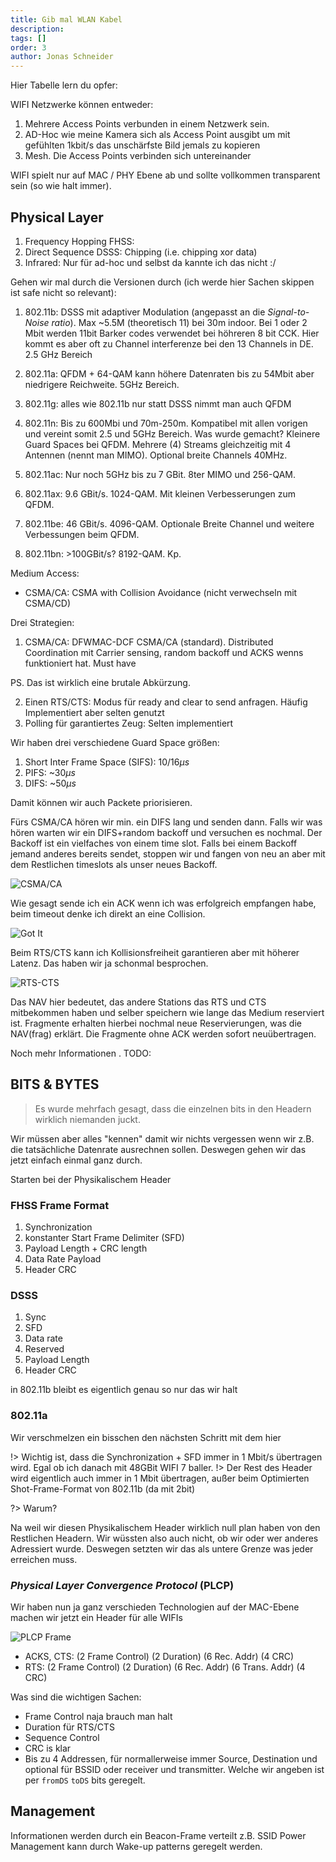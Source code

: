 ```yaml
---
title: Gib mal WLAN Kabel
description: 
tags: []
order: 3
author: Jonas Schneider
---
```


Hier Tabelle lern du opfer:

WIFI Netzwerke können entweder:
1. Mehrere Access Points verbunden in einem Netzwerk sein.
2. AD-Hoc wie meine Kamera sich als Access Point ausgibt um mit gefühlten 1kbit/s das unschärfste Bild jemals zu kopieren
3. Mesh. Die Access Points verbinden sich untereinander

WIFI spielt nur auf MAC / PHY Ebene ab und sollte vollkommen transparent sein (so wie halt immer).


## Physical Layer

1. Frequency Hopping FHSS: 
2. Direct Sequence DSSS: Chipping (i.e. chipping xor data)
3. Infrared: Nur für ad-hoc und selbst da kannte ich das nicht :/

Gehen wir mal durch die Versionen durch (ich werde hier Sachen skippen ist safe nicht so relevant):
1. 802.11b: DSSS mit adaptiver Modulation (angepasst an die _Signal-to-Noise ratio_). Max ~5.5M (theoretisch 11) bei 30m indoor. Bei 1 oder 2 Mbit werden 11bit Barker codes verwendet bei höhreren 8 bit CCK. Hier kommt es aber oft zu Channel interferenze bei den 13 Channels in DE. 2.5 GHz Bereich

2. 802.11a: QFDM + 64-QAM kann höhere Datenraten bis zu 54Mbit aber niedrigere Reichweite. 5GHz Bereich.
3. 802.11g: alles wie 802.11b nur statt DSSS nimmt man auch QFDM
4. 802.11n: Bis zu 600Mbi und 70m-250m. Kompatibel mit allen vorigen und vereint somit 2.5 und 5GHz Bereich.
	Was wurde gemacht? Kleinere Guard Spaces bei QFDM. Mehrere (4) Streams gleichzeitig mit 4 Antennen (nennt man MIMO). Optional breite Channels 40MHz.
5. 802.11ac: Nur noch 5GHz bis zu 7 GBit. 8ter MIMO und 256-QAM.
6. 802.11ax: 9.6 GBit/s. 1024-QAM. Mit kleinen Verbesserungen zum QFDM.
7. 802.11be: 46 GBit/s. 4096-QAM. Optionale Breite Channel und weitere Verbessungen beim QFDM.
8. 802.11bn: >100GBit/s? 8192-QAM. Kp.

Medium Access:
- CSMA/CA: CSMA with Collision Avoidance (nicht verwechseln mit CSMA/CD)

Drei Strategien:
1. CSMA/CA: DFWMAC-DCF CSMA/CA (standard). Distributed Coordination mit Carrier sensing, random backoff und ACKS wenns funktioniert hat. Must have

PS. Das ist wirklich eine brutale Abkürzung.

2. Einen RTS/CTS: Modus für ready and clear to send anfragen. Häufig Implementiert aber selten genutzt
3. Polling für garantiertes Zeug: Selten implementiert

Wir haben drei verschiedene Guard Space größen:
1. Short Inter Frame Space (SIFS): $10/16\mu s$
2. PIFS: ~$30\mu s$
3. DIFS: ~$50\mu s$

Damit können wir auch Packete priorisieren.

Fürs CSMA/CA hören wir min. ein DIFS lang und senden dann. Falls wir was hören warten wir ein DIFS+random backoff und versuchen es nochmal.
Der Backoff ist ein vielfaches von einem time slot. Falls bei einem Backoff jemand anderes bereits sendet, stoppen wir und fangen von neu an aber mit dem Restlichen timeslots als unser neues Backoff.

![CSMA/CA](/summary-assets/syscom/mit/csmaca.png)

Wie gesagt sende ich ein ACK wenn ich was erfolgreich empfangen habe, beim timeout denke ich direkt an eine Collision.

![Got It](https://media4.giphy.com/media/v1.Y2lkPTc5MGI3NjExc2RoMGo1ZDVuc3RtdGlpMzZveHMwdzVlZTNzdXU5bnc3bXcyNGx6cCZlcD12MV9pbnRlcm5hbF9naWZfYnlfaWQmY3Q9Zw/syQ4KY566ul38mZioG/giphy.gif)

Beim RTS/CTS kann ich Kollisionsfreiheit garantieren aber mit höherer Latenz. Das haben wir ja schonmal besprochen.

![RTS-CTS](/summary-assets/syscom/mit/wifi-rts-cts.png)

Das NAV hier bedeutet, das andere Stations das RTS und CTS mitbekommen haben und selber speichern wie lange das Medium reserviert ist. Fragmente erhalten hierbei nochmal neue Reservierungen, was die NAV(frag) erklärt. Die Fragmente ohne ACK werden sofort neuübertragen.


Noch mehr Informationen .
TODO: 

## BITS & BYTES

> Es wurde mehrfach gesagt, dass die einzelnen bits in den Headern wirklich niemanden juckt. 

Wir müssen aber alles "kennen" damit wir nichts vergessen wenn wir z.B. die tatsächliche Datenrate ausrechnen sollen. Deswegen gehen wir das jetzt einfach einmal ganz durch.

Starten bei der Physikalischem Header

### FHSS Frame Format

1. Synchronization
2. konstanter Start Frame Delimiter (SFD)
3. Payload Length + CRC length
4. Data Rate Payload
5. Header CRC

### DSSS 

1. Sync
2. SFD
3. Data rate 
4. Reserved
5. Payload Length
6. Header CRC

in 802.11b bleibt es eigentlich genau so nur das wir halt 

### 802.11a
Wir verschmelzen ein bisschen den nächsten Schritt mit dem hier

!> Wichtig ist, dass die Synchronization + SFD immer in 1 Mbit/s übertragen wird. Egal ob ich danach mit 48GBit WIFI 7 baller.
!> Der Rest des Header wird eigentlich auch immer in 1 Mbit übertragen, außer beim Optimierten Shot-Frame-Format von 802.11b (da mit 2bit)

?> Warum? 

Na weil wir diesen Physikalischem Header wirklich null plan haben von den Restlichen Headern. Wir wüssten also auch nicht, ob wir oder wer anderes Adressiert wurde. Deswegen setzten wir das als untere Grenze was jeder erreichen muss.

### _Physical Layer Convergence Protocol_ (PLCP)

Wir haben nun ja ganz verschieden Technologien auf der MAC-Ebene machen wir jetzt ein Header für alle WIFIs


![PLCP Frame](/summary-assets/syscom/mit/plcp.png)

- ACKS, CTS: (2 Frame Control) (2 Duration) (6 Rec. Addr) (4 CRC)
- RTS: (2 Frame Control) (2 Duration) (6 Rec. Addr) (6 Trans. Addr) (4 CRC)

Was sind die wichtigen Sachen:
- Frame Control naja brauch man halt
- Duration für RTS/CTS
- Sequence Control 
- CRC is klar
- Bis zu 4 Addressen, für normallerweise immer Source, Destination und optional für BSSID oder receiver und transmitter. Welche wir angeben ist per `fromDS` `toDS` bits geregelt.

## Management

Informationen werden durch ein Beacon-Frame verteilt z.B. SSID
Power Management kann durch Wake-up patterns geregelt werden.
